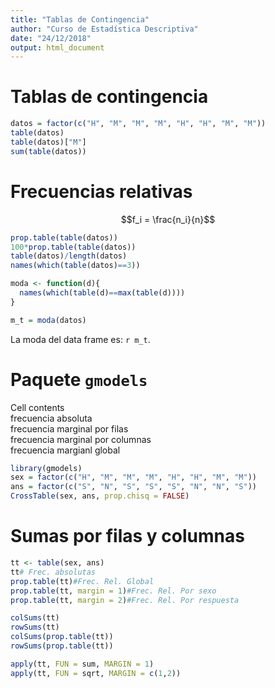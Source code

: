 ```yaml
---
title: "Tablas de Contingencia"
author: "Curso de Estadística Descriptiva"
date: "24/12/2018"
output: html_document
---
```


# Tablas de contingencia

```r
datos = factor(c("H", "M", "M", "M", "H", "H", "M", "M"))
table(datos)
table(datos)["M"]
sum(table(datos))
```

# Frecuencias relativas

$$f_i = \frac{n_i}{n}$$

```r
prop.table(table(datos))
100*prop.table(table(datos))
table(datos)/length(datos)
names(which(table(datos)==3))

moda <- function(d){
  names(which(table(d)==max(table(d))))
}

m_t = moda(datos)
```

La moda del data frame es: `r m_t`.

# Paquete `gmodels`
  Cell contents  
frecuencia absoluta  
frecuencia marginal por filas  
frecuencia marginal por columnas  
frecuencia margianl global  
```r
library(gmodels)
sex = factor(c("H", "M", "M", "M", "H", "H", "M", "M"))
ans = factor(c("S", "N", "S", "S", "S", "N", "N", "S"))
CrossTable(sex, ans, prop.chisq = FALSE)
```

# Sumas por filas y columnas
```r
tt <- table(sex, ans)
tt# Frec. absolutas
prop.table(tt)#Frec. Rel. Global
prop.table(tt, margin = 1)#Frec. Rel. Por sexo
prop.table(tt, margin = 2)#Frec. Rel. Por respuesta

colSums(tt)
rowSums(tt)
colSums(prop.table(tt))
rowSums(prop.table(tt))

apply(tt, FUN = sum, MARGIN = 1)
apply(tt, FUN = sqrt, MARGIN = c(1,2))
```

